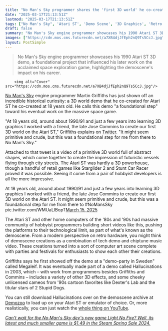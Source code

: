 ```yaml
---
title: "No Man's Sky programmer shares the 'first 3D world' he co-created at 18 years old, which was 'a foundational step for me from there to No Man's Sky'"
date: "2025-03-17T21:13:51Z"
lastmod: "2025-03-17T21:13:51Z"
tags: ["No Man's Sky", 'Atari ST', 'Demo Scene', '3D Graphics', 'Retro Gaming', 'Tech Demo']
draft: false
summary: "No Man's Sky engine programmer showcases his 1990 Atari ST 3D demo, a foundational project that influenced his later work on the acclaimed space exploration game, highlighting the demoscene's impact on his career."
images: ["https://cdn.mos.cms.futurecdn.net/a7XB4djJfEph2nQ9Ts5CcJ.jpg"]
layout: PostSimple
---
```

> No Man's Sky engine programmer showcases his 1990 Atari ST 3D demo, a foundational project that influenced his later work on the acclaimed space exploration game, highlighting the demoscene's impact on his career.


        <img alt="Cover" src="https://cdn.mos.cms.futurecdn.net/a7XB4djJfEph2nQ9Ts5CcJ.jpg"/>
        
[No Man's Sky](https://www.gamesradar.com/light-no-fire-guide/) engine programmer Martin Griffiths has just shown off an incredible historical curiosity: a 3D world demo that he co-created for Atari ST he co-created at 18 years old. He calls this demo "a foundational step" toward his eventual work on the massive space game.

"At 18 years old, around about 1990/91 and just a few years into learning 3D graphics I worked with a friend, the late Jose Commins to create our first 3D world on the Atari ST," Griffiths explains on [Twitter](https://x.com/Griff_/status/1901041002887946620). "It might seem primitive and crude, but this was a foundational step for me from there to No Man's Sky."

Attached to that tweet is a video of a primitive 3D world full of abstract shapes, which come together to create the impression of futuristic vessels flying through city streets. The Atari ST was hardly a 3D powerhouse, though a handful of retail games like Starglider 2 and Stunt Car Racer proved it was possible. Seeing it come from a pair of hobbyist developers is all the more impressive.

At 18 years old, around about 1990/91 and just a few years into learning 3D graphics I worked with a friend, the late Jose Commins to create our first 3D world on the Atari ST. It might seem primitive and crude, but this was a foundational step for me from there to #NoMansSky pic.twitter.com/WMUaLIBopT[March 15, 2025](https://twitter.com/cantworkitout/status/1901041002887946620)

The Atari ST and other home computers of the '80s and '90s had massive community of hobbyist programmers building short videos like this, pushing the platforms to their technological limit, as part of what's known as the demoscene. From a modern perspective on retro hardware, you might think of demoscene creations as a combination of tech demo and chiptune music video. These creations turned into a sort of computer art scene complete with parties and festivals for enthusiasts to show each other their creations.

Griffiths says he first showed off the demo at a "demo-party in Sweden" called Megaleif. It was eventually made part of a demo called Hallucinations in 2003, which – with work from programmers besides Griffiths and Commins – includes a variety of other 3D effects, and some cheeky unlicensed cameos from '90s cartoon favorites like Dexter's Lab and the titular stars of 2 Stupid Dogs.

You can still download Hallucinations over on the demoscene archive at [Demozoo](https://demozoo.org/productions/54882/) to load up on your Atari ST or emulator of choice. Or, more realistically, you can just watch the [whole thing on YouTube](https://www.youtube.com/watch?v=44AWhoTVy6Y).

[<em>Can't wait for the No Man's Sky dev's new game Light No Fire? Well, its latest and much smaller game is $1.49 in the Steam Spring Sale 2024. </em>](https://www.gamesradar.com/games/puzzle/cant-wait-for-the-no-mans-sky-devs-new-game-light-no-fire-well-its-latest-and-much-smaller-game-is-usd1-49-in-the-steam-spring-sale-2025/)
        